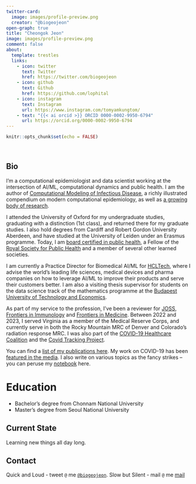 ```yaml
---
twitter-card:
  image: images/profile-preview.png
  creator: "@biogeojeon"
open-graph: true
title: "Cheongok Jeon"
image: images/profile-preview.png
comment: false
about:
  template: trestles
  links:
    - icon: twitter
      text: Twitter
      href: https://twitter.com/biogeojeon
    - icon: github
      text: Github
      href: https://github.com/lophital
    - icon: instagram
      text: Instagram
      url: https://www.instagram.com/tomyamkungtom/
    - text: "{{< ai orcid >}} ORCID 0000-0002-9950-6794"
      url: https://orcid.org/0000-0002-9950-6794
---
```


```r
knitr::opts_chunk$set(echo = FALSE)
```

```{=html}
<script type="text/javascript" src="https://cdnjs.buymeacoffee.com/1.0.0/button.prod.min.js" data-name="bmc-button" data-slug="cheongok" data-color="#5F7FFF" data-emoji=""  data-font="Lato" data-text="Buy me a coffee" data-outline-color="#000000" data-font-color="#ffffff" data-coffee-color="#FFDD00" ></script>
```
<br>

## Bio

I'm a computational epidemiologist and data scientist working at the intersection of AI/ML, computational dynamics and public health. I am the author of [Computational Modeling of Infectious Disease](https://computationalinfectiousdisease.com), a richly illustrated compendium on modern computational epidemiology, as well as [a growing body of research](papers).

I attended the University  of Oxford for my undergraduate studies, graduating with a distinction (1st class), and returned there for my graduate studies. I also hold degrees from Cardiff and Robert Gordon University Aberdeen, and have studied at the University of Leiden under an Erasmus programme. Today, I am [board certified in public health](https://cph.nbphe.org/employer_letter/19626), a Fellow of the [Royal Society for Public Health](https://www.rsph.org.uk/) and a member of several other learned societies.

I am currently a Practice Director for Biomedical AI/ML for [HCLTech](https://www.hcltech.com/), where I advise the world's leading life sciences, medical devices and pharma companies on how to leverage AI/ML to improve their products and serve their customers better. I am also a visiting thesis supervisor for students on the data science track of the mathematics programme at the [Budapest University of Technology and Economics](https://www.bme.hu/?language=en).

As part of my service to the profession, I've been a reviewer for [JOSS](https://joss.theoj.org/papers/reviewed_by/@chrisvoncsefalvay), [Frontiers in Immunology](https://loop.frontiersin.org/people/1398311/editorial) and [Frontiers in Medicine](https://loop.frontiersin.org/people/1398311/editorial). Between 2022 and 2023, I served Virginia as a member of the Medical Reserve Corps, and currently serve in both the Rocky Mountain MRC of Denver and Colorado's radiation response MRC. I was also part of the [COVID-19 Healthcare Coalition](https://c19hcc.org/) and the [Covid Tracking Project](https://covidtracking.com/thank-you#chris-von-csefalvay). 

You can find a [list of my publications here](papers). My work on COVID-19 has been [featured in the media](media). I also write on various topics as the fancy strikes -- you can peruse my [notebook](blog) here.

# Education

-   Bachelor's degree from Chonnam National University
-   Master's degree from Seoul National University

## Current State

Learning new things all day long.

## Contact

Quick and Loud - tweet `@` me [`@biogeojeon`](https://twitter.com/biogeojeon). Slow but Silent - mail `@` me [mail](mailto:cheongokjeon@gmail.com)
